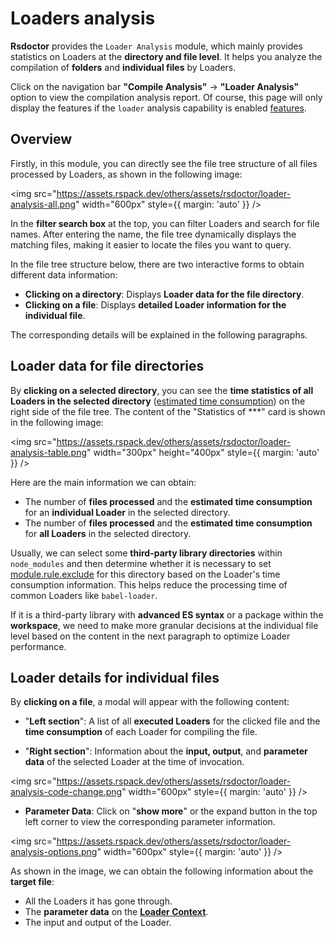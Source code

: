 # Loaders analysis

**Rsdoctor** provides the `Loader Analysis` module, which mainly provides statistics on Loaders at the **directory and file level**. It helps you analyze the compilation of **folders** and **individual files** by Loaders.

Click on the navigation bar **"Compile Analysis"** -> **"Loader Analysis"** option to view the compilation analysis report. Of course, this page will only display the features if the `loader` analysis capability is enabled [features](/config/options/options).

## Overview

Firstly, in this module, you can directly see the file tree structure of all files processed by Loaders, as shown in the following image:

<img
  src="https://assets.rspack.dev/others/assets/rsdoctor/loader-analysis-all.png"
  width="600px"
  style={{ margin: 'auto' }}
/>

In the **filter search box** at the top, you can filter Loaders and search for file names. After entering the name, the file tree dynamically displays the matching files, making it easier to locate the files you want to query.

In the file tree structure below, there are two interactive forms to obtain different data information:

- **Clicking on a directory**: Displays **Loader data for the file directory**.
- **Clicking on a file**: Displays **detailed Loader information for the individual file**.

The corresponding details will be explained in the following paragraphs.

## Loader data for file directories

By **clicking on a selected directory**, you can see the **time statistics of all Loaders in the selected directory** ([estimated time consumption](../../guide/more/faq#loader-time-consuming-data-is-inaccurate)) on the right side of the file tree. The content of the "Statistics of \*\*\*" card is shown in the following image:

<img
  src="https://assets.rspack.dev/others/assets/rsdoctor/loader-analysis-table.png"
  width="300px"
  height="400px"
  style={{ margin: 'auto' }}
/>

Here are the main information we can obtain:

- The number of **files processed** and the **estimated time consumption** for an **individual Loader** in the selected directory.
- The number of **files processed** and the **estimated time consumption** for **all Loaders** in the selected directory.

Usually, we can select some **third-party library directories** within `node_modules` and then determine whether it is necessary to set [module.rule.exclude](https://webpack.js.org/configuration/module/#ruleexclude) for this directory based on the Loader's time consumption information. This helps reduce the processing time of common Loaders like `babel-loader`.

If it is a third-party library with **advanced ES syntax** or a package within the **workspace**, we need to make more granular decisions at the individual file level based on the content in the next paragraph to optimize Loader performance.

## Loader details for individual files

By **clicking on a file**, a modal will appear with the following content:

- "**Left section**": A list of all **executed Loaders** for the clicked file and the **time consumption** of each Loader for compiling the file.

- "**Right section**": Information about the **input, output**, and **parameter data** of the selected Loader at the time of invocation.

<img
  src="https://assets.rspack.dev/others/assets/rsdoctor/loader-analysis-code-change.png"
  width="600px"
  style={{ margin: 'auto' }}
/>

- **Parameter Data**: Click on "**show more**" or the expand button in the top left corner to view the corresponding parameter information.

<img
  src="https://assets.rspack.dev/others/assets/rsdoctor/loader-analysis-options.png"
  width="600px"
  style={{ margin: 'auto' }}
/>

As shown in the image, we can obtain the following information about the **target file**:

- All the Loaders it has gone through.
- The **parameter data** on the [**Loader Context**](https://webpack.js.org/api/loaders/#the-loader-context).
- The input and output of the Loader.
